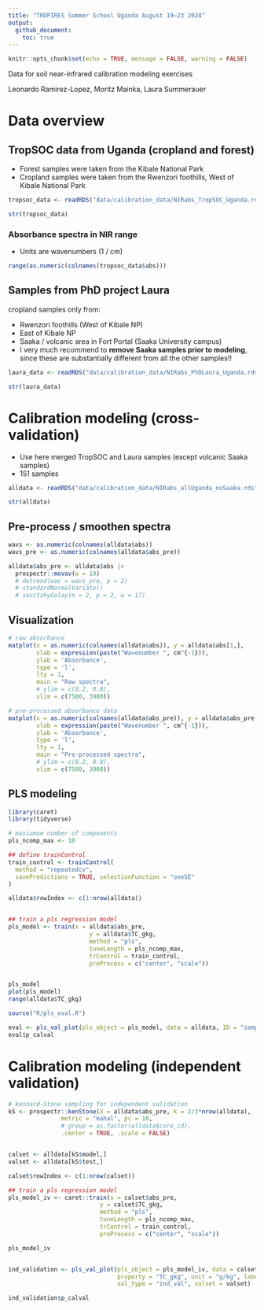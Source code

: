 ```yaml
---
title: "TROPIRES Summer School Uganda August 19–23 2024"
output: 
  github_document:
    toc: true
---
```


```r
knitr::opts_chunk$set(echo = TRUE, message = FALSE, warning = FALSE)
```

Data for soil near-infrared calibration modeling exercises

Leonardo Ramirez-Lopez, Moritz Mainka, Laura Summerauer


# Data overview

## TropSOC data from Uganda (cropland and forest)

- Forest samples were taken from the Kibale National Park
- Cropland samples were taken from the Rwenzori foothills, West of Kibale National Park

```r
tropsoc_data <- readRDS("data/calibration_data/NIRabs_TropSOC_Uganda.rds")

str(tropsoc_data)
```

### Absorbance spectra in NIR range

- Units are wavenumbers (1 / cm)

```r
range(as.numeric(colnames(tropsoc_data$abs)))
```


## Samples from PhD project Laura

cropland samples only from:

- Rwenzori foothills (West of Kibale NP) 
- East of Kibale NP
- Saaka / volcanic area in Fort Portal (Saaka University campus)
- I very much recommend to **remove Saaka samples prior to modeling**, since these are substantially different from all the other samples!! 

```r
laura_data <- readRDS("data/calibration_data/NIRabs_PhDLaura_Uganda.rds")

str(laura_data)
```

# Calibration modeling (cross-validation)

- Use here merged TropSOC and Laura samples (except volcanic Saaka samples)
- 151 samples

```r
alldata <- readRDS("data/calibration_data/NIRabs_allUganda_noSaaka.rds")

str(alldata)
```

## Pre-process / smoothen spectra

```r
wavs <- as.numeric(colnames(alldata$abs))
wavs_pre <- as.numeric(colnames(alldata$abs_pre))

alldata$abs_pre <- alldata$abs |>
  prospectr::movav(w = 19)
  # detrend(wav = wavs_pre, p = 2)
  # standardNormalVariate() 
  # savitzkyGolay(m = 2, p = 2, w = 17) 
```

## Visualization

```r
# raw absorbance
matplot(x = as.numeric(colnames(alldata$abs)), y = alldata$abs[1,],
        xlab = expression(paste("Wavenumber ", cm^{-1})),
        ylab = 'Absorbance',
        type = 'l',
        lty = 1, 
        main = "Raw spectra",
        # ylim = c(0.2, 0.8),
        xlim = c(7500, 3900))

# pre-processed absorbance data
matplot(x = as.numeric(colnames(alldata$abs_pre)), y = alldata$abs_pre[1,],
        xlab = expression(paste("Wavenumber ", cm^{-1})),
        ylab = 'Absorbance',
        type = 'l',
        lty = 1, 
        main = "Pre-processed spectra",
        # ylim = c(0.2, 0.8),
        xlim = c(7500, 3900))
```


## PLS modeling

```r
library(caret)
library(tidyverse)

# maxiumum number of components
pls_ncomp_max <- 10

## define trainControl
train_control <- trainControl(
  method = "repeatedcv",
  savePredictions = TRUE, selectionFunction = "oneSE"
)

alldata$rowIndex <- c(1:nrow(alldata))


## train a pls regression model
pls_model <- train(x = alldata$abs_pre,
                       y = alldata$TC_gkg,
                       method = "pls",
                       tuneLength = pls_ncomp_max,
                       trControl = train_control,
                       preProcess = c("center", "scale"))


pls_model
plot(pls_model)
range(alldata$TC_gkg)

```


```r

source("R/pls_eval.R")

eval <- pls_val_plot(pls_object = pls_model, data = alldata, ID = "sample_id", property = "TC", unit = "g/kg", label = "SOC", val_type = "CV")
eval$p_calval
```


# Calibration modeling (independent validation)


```r
# kennard-Stone sampling for independent validation
kS <- prospectr::kenStone(X = alldata$abs_pre, k = 2/3*nrow(alldata),
               metric = "mahal", pc = 10,
               # group = as.factor(alldata$core_id),
               .center = TRUE, .scale = FALSE)


calset <- alldata[kS$model,]
valset <- alldata[kS$test,]

calset$rowIndex <- c(1:nrow(calset))

## train a pls regression model
pls_model_iv <- caret::train(x = calset$abs_pre,
                          y = calset$TC_gkg,
                          method = "pls",
                          tuneLength = pls_ncomp_max,
                          trControl = train_control,
                          preProcess = c("center", "scale"))

pls_model_iv



```


```r
ind_validation <- pls_val_plot(pls_object = pls_model_iv, data = calset, ID = "sample_id",
                               property = "TC_gkg", unit = "g/kg", label = "SOC",
                               val_type = "ind_val", valset = valset)

ind_validation$p_calval
```

